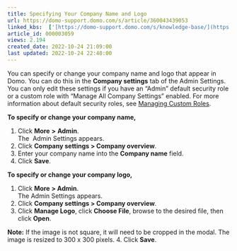 ```yaml
---
title: Specifying Your Company Name and Logo
url: https://domo-support.domo.com/s/article/360043439053
linked_kbs:  ['[https://domo-support.domo.com/s/knowledge-base/](https://domo-support.domo.com/s/knowledge-base/)', '[https://domo-support.domo.com/s/](https://domo-support.domo.com/s/)', '[https://domo-support.domo.com/s/topic/0TO5w000000ZamlGAC](https://domo-support.domo.com/s/topic/0TO5w000000ZamlGAC)', '[https://domo-support.domo.com/s/topic/0TO5w000000ZaoGGAS](https://domo-support.domo.com/s/topic/0TO5w000000ZaoGGAS)', '[https://domo-support.domo.com/s/article/360043438973](https://domo-support.domo.com/s/article/360043438973)', '[https://domo-support.domo.com/s/article/360043439053](https://domo-support.domo.com/s/article/360043439053)', '[https://domo-support.domo.com/s/topic/0TO5w000000ZaoGGAS/specifying-company-settings](https://domo-support.domo.com/s/topic/0TO5w000000ZaoGGAS/specifying-company-settings)', '[https://domo-support.domo.com/s/article/360043429933](https://domo-support.domo.com/s/article/360043429933)', '[https://domo-support.domo.com/s/article/360043429953](https://domo-support.domo.com/s/article/360043429953)', '[https://domo-support.domo.com/s/article/360042925494](https://domo-support.domo.com/s/article/360042925494)', '[https://domo-support.domo.com/s/article/360043429913](https://domo-support.domo.com/s/article/360043429913)', '[https://domo-support.domo.com/s/article/4408174643607](https://domo-support.domo.com/s/article/4408174643607)', '[https://domo-support.domo.com/s/login/](https://domo-support.domo.com/s/login/)']
article_id: 000003059
views: 2.194
created_date: 2022-10-24 21:09:00
last updated: 2022-10-24 22:40:00
---
```




You can specify or change your company name and logo that appear in Domo. You can do this in the **Company settings** tab of the Admin Settings. You can only edit these settings if you have an "Admin" default security role or a custom role with "Manage All Company Settings" enabled. For more information about default security roles, see [Managing Custom Roles](/s/article/360043438973 "Security Role Reference").


**To specify or change your company name,**


1. Click **More** **>**  **Admin**.  
The  Admin Settings appears.
2. Click **Company settings > Company overview**.
3. Enter your company name into the **Company name** field.
4. Click **Save**.


**To specify or change your company logo,**


1. Click **More** **> Admin**.  
The Admin Settings appears.
2. Click **Company settings > Company overview**.
3. Click **Manage Logo**, click **Choose File**, browse to the desired file, then click **Open**.




 


**Note:** If the image is not square, it will need to be cropped in the modal. The image is resized to 300 x 300 pixels.
4. Click **Save**.
